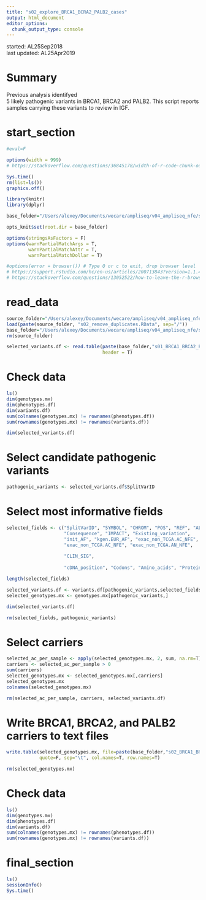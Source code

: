```yaml
---
title: "s02_explore_BRCA1_BCRA2_PALB2_cases"
output: html_document
editor_options: 
  chunk_output_type: console
---
```


started: AL25Sep2018  
last updated: AL25Apr2019  

# Summary  

Previous analysis identifyed  
5 likely pathogenic variants in BRCA1, BRCA2 and PALB2. 
This script reports samples carrying these variants to review in IGF.   

# start_section

<style>
pre {
  overflow-x: auto;
}
pre code {
  word-wrap: normal;
  white-space: pre;
}
</style>

```r

#eval=F

options(width = 999)
# https://stackoverflow.com/questions/36845178/width-of-r-code-chunk-output-in-rmarkdown-files-knitr-ed-to-html

```

```r

Sys.time()
rm(list=ls())
graphics.off()

library(knitr)
library(dplyr)

base_folder="/Users/alexey/Documents/wecare/ampliseq/v04_ampliseq_nfe/s12_check_BRCA1_BRCA2_PALB2"

opts_knit$set(root.dir = base_folder)

options(stringsAsFactors = F)
options(warnPartialMatchArgs = T, 
        warnPartialMatchAttr = T, 
        warnPartialMatchDollar = T)

#options(error = browser()) # Type Q or c to exit, drop browser level
# https://support.rstudio.com/hc/en-us/articles/200713843?version=1.1.456&mode=desktop
# https://stackoverflow.com/questions/13052522/how-to-leave-the-r-browser-mode-in-the-console-window/13052588 

```

# read_data  

```r

source_folder="/Users/alexey/Documents/wecare/ampliseq/v04_ampliseq_nfe/s10_remove_duplicates"
load(paste(source_folder, "s02_remove_duplicates.RData", sep="/"))
base_folder="/Users/alexey/Documents/wecare/ampliseq/v04_ampliseq_nfe/s12_check_BRCA1_BRCA2_PALB2"
rm(source_folder)

selected_variants.df <- read.table(paste(base_folder,"s01_BRCA1_BRCA2_PALB2_high_impact_variants.txt",sep="/"),
                                   header = T)

```

# Check data

```r

ls()
dim(genotypes.mx)
dim(phenotypes.df)
dim(variants.df)
sum(colnames(genotypes.mx) != rownames(phenotypes.df))
sum(rownames(genotypes.mx) != rownames(variants.df))

dim(selected_variants.df)

```

# Select candidate pathogenic variants  

```r

pathogenic_variants <- selected_variants.df$SplitVarID

```

# Select most informative fields

```r

selected_fields <- c("SplitVarID", "SYMBOL", "CHROM", "POS", "REF", "ALT", "Multiallelic", 
                     "Consequence", "IMPACT", "Existing_variation", 
                     "init_AF", "kgen.EUR_AF", "exac_non_TCGA.AC_NFE", "exac_non_TCGA.AF",
                     "exac_non_TCGA.AC_NFE", "exac_non_TCGA.AN_NFE", 
                     
                     "CLIN_SIG", 
                     
                     "cDNA_position", "Codons", "Amino_acids", "Protein_position")

length(selected_fields)

selected_variants.df <- variants.df[pathogenic_variants,selected_fields]
selected_genotypes.mx <- genotypes.mx[pathogenic_variants,]

dim(selected_variants.df)

rm(selected_fields, pathogenic_variants)

```

# Select carriers

```r

selected_ac_per_sample <- apply(selected_genotypes.mx, 2, sum, na.rm=T)
carriers <- selected_ac_per_sample > 0
sum(carriers)
selected_genotypes.mx <- selected_genotypes.mx[,carriers]
selected_genotypes.mx
colnames(selected_genotypes.mx)

rm(selected_ac_per_sample, carriers, selected_variants.df)

```

# Write BRCA1, BRCA2, and PALB2 carriers to text files

```r

write.table(selected_genotypes.mx, file=paste(base_folder,"s02_BRCA1_BRCA2_PALB2_carriers.txt",sep="/"),
            quote=F, sep="\t", col.names=T, row.names=T)

rm(selected_genotypes.mx)

```

# Check data

```r

ls()
dim(genotypes.mx)
dim(phenotypes.df)
dim(variants.df)
sum(colnames(genotypes.mx) != rownames(phenotypes.df))
sum(rownames(genotypes.mx) != rownames(variants.df))

```

# final_section

```r

ls()
sessionInfo()
Sys.time()

```
